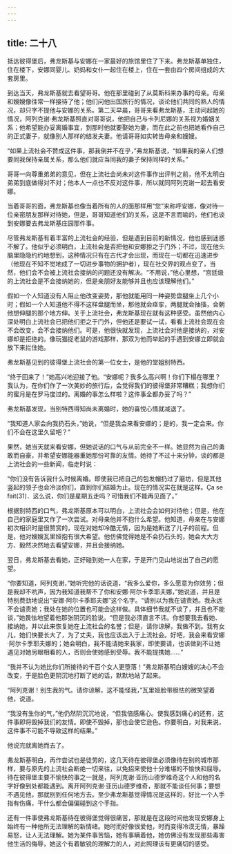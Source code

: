 ```yaml
---
---
---
```

title: 二十八
---




抵达彼得堡后，弗龙斯基与安娜在一家最好的旅馆里住了下来。弗龙斯基单独住，住在楼下，安娜同婴儿、奶妈和女仆一起住在楼上，住在一套由四个房间组成的大套房里。

到达当天，弗龙斯基就去看望哥哥。他在那里碰到了从莫斯科来办事的母亲。母亲和嫂嫂像往常一样接待了他；他们问他出国旅行的情况，谈论他们共同的熟人的情况，却只字不提他与安娜的关系。第二天早晨，哥哥来看弗龙斯基，主动问起她的情况，阿列克谢·弗龙斯基照直对哥哥说，他把自己与卡列尼娜的关系视为婚姻关系；他希望能办妥离婚事宜，到那时他就要娶她为妻，而在此之前也把她看作自己的正式妻子，就像别人那样的结发夫妻。他请哥哥如实转告母亲和嫂嫂。

“如果上流社会不赞成这件事，那我倒并不在乎，”弗龙斯基说，“如果我的亲人们想要同我保持亲属关系，那么他们就应当同我的妻子保持同样的关系。”

哥哥一向尊重弟弟的意见，但在上流社会尚未对这件事作出评判之前，他不太明白弟弟到底做得对不对；他本人一点也不反对这件事，所以就同阿列克谢一起去看安娜。

当着哥哥的面，弗龙斯基也像当着所有的人的面那样用“您”来称呼安娜，像对待一位亲密朋友那样对待她，但是，哥哥知道他们的关系，这是不言而喻的，他们也谈到安娜要去弗龙斯基庄园那件事。

尽管弗龙斯基有着丰富的上流社会的经验，但是遇到目前的新情况，他也感到迷惑不解了。他似乎必须明白，上流社会是否把他和安娜拒之于门外；不过，现在他头脑里隐隐约约地想到，这种情况只有在古代才会出现，而现在一切都在迅速进步（他现在不知不觉地成了一切进步事物的拥护者），现在社交界的观点变了，当然，他们会不会被上流社会接纳的问题还没有解决。“不用说，”他心里想，“宫廷级的上流社会是不会接纳她的，但是亲朋好友能够并且也应该理解他们。”

假如一个人知道没有人阻止他改变姿势，那他就能用同一种姿势盘腿坐上几个小时；假如一个人知道他不得不这样盘腿而坐，那他就会痉挛，两腿就会抽搐，会朝他想伸腿的那个地方伸。关于上流社会，弗龙斯基现在就有这种感受。虽然他内心深处明白上流社会已把他们拒之于门外，但他还是要试一试，看看上流社会现在会不会改变，会不会接纳他们。可是，他很快就发现，上流社会对他是接纳的，对安娜却是拒绝的。像玩猫捉老鼠的游戏那样，那双为他而举起的手遇到安娜立即就会放下来拦住她。

弗龙斯基见到的彼得堡上流社会的第一位女士，是他的堂姐别特西。

“终于回来了！”她高兴地迎接了他。“安娜呢？我多么高兴啊！你们下榻在哪里？我认为，在你们作了一次美妙的旅行后，会觉得我们的彼得堡非常糟糕；我想你们的蜜月是在罗马度过的。离婚的事怎么样啦？这件事全都办妥了吗？”

弗龙斯基发现，当别特西得知尚未离婚时，她的喜悦心情就减退了。

“我知道人家会向我扔石头，”她说，“但是我会来看安娜的；是的，我一定会来。你们不会在这里久留吧？”

果然，她当天就来看安娜，但她说话的口气与从前完全不一样。她显然为自己的勇敢而自豪，并希望安娜能器重她那份可靠的友情。她待了不过十来分钟，谈的都是上流社会的一些新闻，临走时说：

“你们没有告诉我什么时候离婚。即使我已把自己的包发帽扔过了磨坊，但是其他竖起的领子也会冷淡你们，直到你们结婚为止。现在的情况实在就是这样。Ça se fait(31)．这么说，你们是星期五走吗？可惜我们不能再见面了。”

根据别特西的口气，弗龙斯基原本可以明白，上流社会会如何对待他；但是，他在自己的家庭里又作了一次尝试。对母亲他并不抱什么希望。他知道，母亲在与安娜初次相识时是很赞赏的，现在对她却冷酷无情，因为是她断送了儿子的前程。但是，他对嫂嫂瓦里娅抱有很大希望。他仿佛觉得她是不会扔石头的，她会大大方方、毅然决然地去看望安娜，并且会接纳她。

翌日，弗龙斯基去看她，正好碰到她一人在家，于是开门见山地说出了自己的愿望。

“你要知道，阿列克谢，”她听完他的话说道，“我多么爱你，多么愿意为你效劳；但是我却不吭声，因为我知道我帮不了你和安娜·阿尔卡季耶夫娜，”她说道，并且是特别费劲地说出“安娜·阿尔卡季耶夫娜”这个名字。“请别以为我在谴责她。我永远不会谴责她；我处在她的位置也可能会这样做。具体细节我就不谈了，并且也不能谈，”她畏怯地望着他那张阴沉的脸说。“但是我必须直言不讳。你想要我去看她、接纳她，并以此来恢复她在上流社会的名誉；但是，请你谅解，我做不到。我有女儿，她们快要长大了，为了丈夫，我也应该出入于上流社会。好吧，我会来看安娜·阿尔卡季耶夫娜的；她会明白，我不能请她来我家，即使要请，也该做到不让她遇见对她另眼相看的人，否则会使她感到受辱。我不能提携她……”

“我并不认为她比你们所接待的千百个女人更堕落！”弗龙斯基明白嫂嫂的决心不会改变，于是脸色更阴沉地打断了她的话，默默地站了起来。

“阿列克谢！别生我的气。请你谅解，这不能怪我，”瓦里娅脸带胆怯的微笑望着他，说道。

“我没有生你的气，”他仍然阴沉沉地说，“但我倍感痛心。使我感到痛心的还有，这件事即将毁掉我们的友情。即使不毁掉，那也会使它逊色。你要明白，对我来说，这件事不可能不导致这样的结果。”

他说完就离她而去了。

弗龙斯基明白，再作尝试也是徒劳的，这几天待在彼得堡必须像待在别的城市那样，要与原先的上流社会断绝一切来往，以免招来使他十分难堪的不愉快和屈辱。待在彼得堡主要不愉快的事之一就是，阿列克谢·亚历山德罗维奇这个人和他的名字好像到处都能遇到。离开阿列克谢·亚历山德罗维奇，那就不能谈任何事；要想不遇见他，那就别到任何地方去。至少弗龙斯基觉得情况是这样的，好比一个人手指有伤痛，干什么都会偏偏碰到这个手指。

还有一件事使弗龙斯基待在彼得堡觉得很痛苦，那就是在这段时间他发现安娜身上始终有一种他所无法理解的新情绪。她时而好像很爱他，时而变得冷漠无情，暴躁易怒，让人无法理解。她为某件事苦恼，她有事瞒着他，她仿佛没有发现那些毒害他生活的侮辱，她这个有着敏锐的理解力的人，对此照理该有更痛切的感受。
